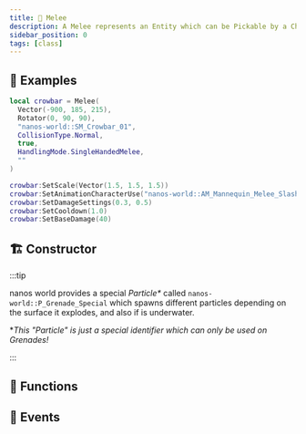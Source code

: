 ```yaml
---
title: 🔪 Melee
description: A Melee represents an Entity which can be Pickable by a Character and can be used to melee attack, Charactes can hold it with hands with pre-defined handling modes.
sidebar_position: 0
tags: [class]
---
```


<HeaderDeclaration type="Class" name="Melee" image="/img/docs/torch.webp" />


## 🎒 Examples

```lua
local crowbar = Melee(
  Vector(-900, 185, 215),
  Rotator(0, 90, 90),
  "nanos-world::SM_Crowbar_01",
  CollisionType.Normal,
  true,
  HandlingMode.SingleHandedMelee,
  ""
)

crowbar:SetScale(Vector(1.5, 1.5, 1.5))
crowbar:SetAnimationCharacterUse("nanos-world::AM_Mannequin_Melee_Slash_Attack")
crowbar:SetDamageSettings(0.3, 0.5)
crowbar:SetCooldown(1.0)
crowbar:SetBaseDamage(40)
```


## 🏗️ Constructor

<ConstructorDeclaration type="Class" name="Melee" />

:::tip

nanos world provides a special _Particle*_ called `nanos-world::P_Grenade_Special` which spawns different particles depending on the surface it explodes, and also if is underwater.

**This "Particle" is just a special identifier which can only be used on Grenades!*

:::


## 🦠 Functions

<FunctionsDeclaration type="Class" name="Melee" />


## 🚀 Events

<EventsDeclaration type="Class" name="Melee" />


<!-- ## WIP: HandlingModes -->

<!-- TODO: Add Handling Modes images -->
